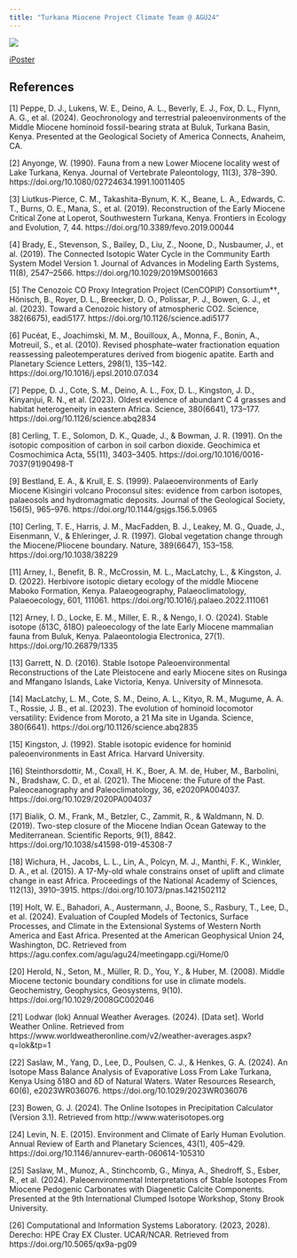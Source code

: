 ```yaml
---
title: "Turkana Miocene Project Climate Team @ AGU24"
---
```


[![](images/AGU24-TMP.png)](https://agu.confex.com/agu/agu24/meetingapp.cgi/Paper/1549769){fig-alt="Green AGU branded slide with presentation info: Late Early Miocene Climate in the Turkana Basin, Kenya From Multi-Proxy Records and iCESM Results. Wednesday Morning PP31B-0487. Click through for author info" fig-align="center"}

[iPoster](https://agu24.ipostersessions.com/default.aspx?s=1F-3C-42-25-C4-61-76-19-A5-32-E4-60-48-93-C4-E8&guestview=true)

## References

[1] Peppe, D. J., Lukens, W. E., Deino, A. L., Beverly, E. J., Fox, D. L., Flynn, A. G., et al. (2024). Geochronology and terrestrial paleoenvironments of the Middle Miocene hominoid fossil-bearing strata at Buluk, Turkana Basin, Kenya. Presented at the Geological Society of America Connects, Anaheim, CA. \

[2] Anyonge, W. (1990). Fauna from a new Lower Miocene locality west of Lake Turkana, Kenya. Journal of Vertebrate Paleontology, 11(3), 378–390. https://doi.org/10.1080/02724634.1991.10011405 \

[3] Liutkus-Pierce, C. M., Takashita-Bynum, K. K., Beane, L. A., Edwards, C. T., Burns, O. E., Mana, S., et al. (2019). Reconstruction of the Early Miocene Critical Zone at Loperot, Southwestern Turkana, Kenya. Frontiers in Ecology and Evolution, 7, 44. https://doi.org/10.3389/fevo.2019.00044 \

[4] Brady, E., Stevenson, S., Bailey, D., Liu, Z., Noone, D., Nusbaumer, J., et al. (2019). The Connected Isotopic Water Cycle in the Community Earth System Model Version 1. Journal of Advances in Modeling Earth Systems, 11(8), 2547–2566. https://doi.org/10.1029/2019MS001663 \

[5] The Cenozoic CO Proxy Integration Project (CenCOPIP) Consortium*†, Hönisch, B., Royer, D. L., Breecker, D. O., Polissar, P. J., Bowen, G. J., et al. (2023). Toward a Cenozoic history of atmospheric CO2. Science, 382(6675), eadi5177. https://doi.org/10.1126/science.adi5177 \

[6] Pucéat, E., Joachimski, M. M., Bouilloux, A., Monna, F., Bonin, A., Motreuil, S., et al. (2010). Revised phosphate–water fractionation equation reassessing paleotemperatures derived from biogenic apatite. Earth and Planetary Science Letters, 298(1), 135–142. https://doi.org/10.1016/j.epsl.2010.07.034 \

[7] Peppe, D. J., Cote, S. M., Deino, A. L., Fox, D. L., Kingston, J. D., Kinyanjui, R. N., et al. (2023). Oldest evidence of abundant C 4 grasses and habitat heterogeneity in eastern Africa. Science, 380(6641), 173–177. https://doi.org/10.1126/science.abq2834 \

[8] Cerling, T. E., Solomon, D. K., Quade, J., & Bowman, J. R. (1991). On the isotopic composition of carbon in soil carbon dioxide. Geochimica et Cosmochimica Acta, 55(11), 3403–3405. https://doi.org/10.1016/0016-7037(91)90498-T \

[9] Bestland, E. A., & Krull, E. S. (1999). Palaeoenvironments of Early Miocene Kisingiri volcano Proconsul sites: evidence from carbon isotopes, palaeosols and hydromagmatic deposits. Journal of the Geological Society, 156(5), 965–976. https://doi.org/10.1144/gsjgs.156.5.0965 \

[10] Cerling, T. E., Harris, J. M., MacFadden, B. J., Leakey, M. G., Quade, J., Eisenmann, V., & Ehleringer, J. R. (1997). Global vegetation change through the Miocene/Pliocene boundary. Nature, 389(6647), 153–158. https://doi.org/10.1038/38229 \

[11] Arney, I., Benefit, B. R., McCrossin, M. L., MacLatchy, L., & Kingston, J. D. (2022). Herbivore isotopic dietary ecology of the middle Miocene Maboko Formation, Kenya. Palaeogeography, Palaeoclimatology, Palaeoecology, 601, 111061. https://doi.org/10.1016/j.palaeo.2022.111061 \

[12] Arney, I. D., Locke, E. M., Miller, E. R., & Nengo, I. O. (2024). Stable isotope (ẟ13C, ẟ18O) paleoecology of the late Early Miocene mammalian fauna from Buluk, Kenya. Palaeontologia Electronica, 27(1). https://doi.org/10.26879/1335 \

[13] Garrett, N. D. (2016). Stable Isotope Paleoenvironmental Reconstructions of the Late Pleistocene and early Miocene sites on Rusinga and Mfangano Islands, Lake Victoria, Kenya. University of Minnesota. \

[14] MacLatchy, L. M., Cote, S. M., Deino, A. L., Kityo, R. M., Mugume, A. A. T., Rossie, J. B., et al. (2023). The evolution of hominoid locomotor versatility: Evidence from Moroto, a 21 Ma site in Uganda. Science, 380(6641). https://doi.org/10.1126/science.abq2835 \

[15] Kingston, J. (1992). Stable isotopic evidence for hominid paleoenvironments in East Africa. Harvard University. \

[16] Steinthorsdottir, M., Coxall, H. K., Boer, A. M. de, Huber, M., Barbolini, N., Bradshaw, C. D., et al. (2021). The Miocene: the Future of the Past. Paleoceanography and Paleoclimatology, 36, e2020PA004037. https://doi.org/10.1029/2020PA004037 \

[17] Bialik, O. M., Frank, M., Betzler, C., Zammit, R., & Waldmann, N. D. (2019). Two-step closure of the Miocene Indian Ocean Gateway to the Mediterranean. Scientific Reports, 9(1), 8842. https://doi.org/10.1038/s41598-019-45308-7 \

[18] Wichura, H., Jacobs, L. L., Lin, A., Polcyn, M. J., Manthi, F. K., Winkler, D. A., et al. (2015). A 17-My-old whale constrains onset of uplift and climate change in east Africa. Proceedings of the National Academy of Sciences, 112(13), 3910–3915. https://doi.org/10.1073/pnas.1421502112 \

[19] Holt, W. E., Bahadori, A., Austermann, J., Boone, S., Rasbury, T., Lee, D., et al. (2024). Evaluation of Coupled Models of Tectonics, Surface Processes, and Climate in the Extensional Systems of Western North America and East Africa. Presented at the American Geophysical Union 24, Washington, DC. Retrieved from https://agu.confex.com/agu/agu24/meetingapp.cgi/Home/0 \

[20] Herold, N., Seton, M., Müller, R. D., You, Y., & Huber, M. (2008). Middle Miocene tectonic boundary conditions for use in climate models. Geochemistry, Geophysics, Geosystems, 9(10). https://doi.org/10.1029/2008GC002046 \

[21] Lodwar (lok) Annual Weather Averages. (2024). [Data set]. World Weather Online. Retrieved from https://www.worldweatheronline.com/v2/weather-averages.aspx?q=lok&tp=1 \

[22] Saslaw, M., Yang, D., Lee, D., Poulsen, C. J., & Henkes, G. A. (2024). An Isotope Mass Balance Analysis of Evaporative Loss From Lake Turkana, Kenya Using δ18O and δD of Natural Waters. Water Resources Research, 60(6), e2023WR036076. https://doi.org/10.1029/2023WR036076 \

[23] Bowen, G. J. (2024). The Online Isotopes in Precipitation Calculator (Version 3.1). Retrieved from http://www.waterisotopes.org \

[24] Levin, N. E. (2015). Environment and Climate of Early Human Evolution. Annual Review of Earth and Planetary Sciences, 43(1), 405–429. https://doi.org/10.1146/annurev-earth-060614-105310 \

[25] Saslaw, M., Munoz, A., Stinchcomb, G., Minya, A., Shedroff, S., Esber, R., et al. (2024). Paleoenvironmental Interpretations of Stable Isotopes From Miocene Pedogenic Carbonates with Diagenetic Calcite Components. Presented at the 9th International Clumped Isotope Workshop, Stony Brook University. \

[26] Computational and Information Systems Laboratory. (2023, 2028). Derecho: HPE Cray EX Cluster. UCAR/NCAR. Retrieved from https://doi.org/10.5065/qx9a-pg09 \